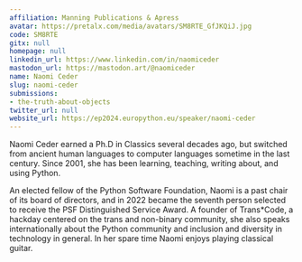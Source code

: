 ```yaml
---
affiliation: Manning Publications & Apress
avatar: https://pretalx.com/media/avatars/SM8RTE_GfJKQiJ.jpg
code: SM8RTE
gitx: null
homepage: null
linkedin_url: https://www.linkedin.com/in/naomiceder
mastodon_url: https://mastodon.art/@naomiceder
name: Naomi Ceder
slug: naomi-ceder
submissions:
- the-truth-about-objects
twitter_url: null
website_url: https://ep2024.europython.eu/speaker/naomi-ceder
---
```


Naomi Ceder earned a Ph.D in Classics several decades ago, but switched from ancient human languages to computer languages sometime in the last century. Since 2001, she has been learning, teaching, writing about, and using Python.

An elected fellow of the Python Software Foundation, Naomi is a past chair of its board of directors, and in 2022 became the seventh person selected to receive the PSF Distinguished Service Award. A founder of Trans*Code, a hackday centered on the trans and non-binary community, she also speaks internationally about the Python community and inclusion and diversity in technology in general.
In her spare time Naomi enjoys playing classical guitar.
